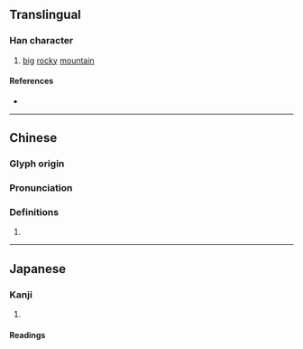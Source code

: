 {{character info/new}}
==Translingual==

===Han character===
{{Han char|rn=46|rad=山|as=13|sn=16|four=77772|canj=HBU,XHBU|ids=⿱𦥯山}}

# [[big]] [[rocky]] [[mountain]]

====References====
* {{Han ref|kx=0320.160|dkj=08503|dj=0620.210|hdz=10800.230|uh=5DA8|ud=23976|bh=E966|bd=59750}}

----

==Chinese==
{{zh-forms|s=峃}}

===Glyph origin===
{{Han etym}}

===Pronunciation===
{{zh-pron
|m=xué
|c=hok6
|mc=y
|oc=y
|cat=
}}

===Definitions===
{{zh-hanzi}}

# {{rfdef|zh}}

----

==Japanese==

===Kanji===
{{ja-kanji|grade=|rs=山13}}

# {{defn|lang=ja|sort=山13}}

====Readings====
{{ja-readings
|goon=がく
|kanon=かく
|kun=}}